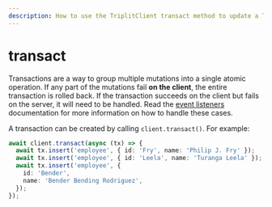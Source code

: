 ```yaml
---
description: How to use the TriplitClient transact method to update a Triplit database atomically.
---
```


# transact

Transactions are a way to group multiple mutations into a single atomic operation. If any part of the mutations fail **on the client**, the entire transaction is rolled back. If the transaction succeeds on the client but fails on the server, it will need to be handled. Read the [event listeners](/client/event-listeners) documentation for more information on how to handle these cases.

A transaction can be created by calling `client.transact()`. For example:

```typescript
await client.transact(async (tx) => {
  await tx.insert('employee', { id: 'Fry', name: 'Philip J. Fry' });
  await tx.insert('employee', { id: 'Leela', name: 'Turanga Leela' });
  await tx.insert('employee', {
    id: 'Bender',
    name: 'Bender Bending Rodriguez',
  });
});
```
